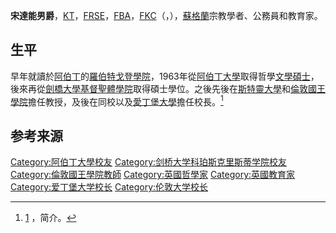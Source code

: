'''宋達能男爵'''，[[薊花勳章|KT]]，[[愛丁堡皇家學會院士|FRSE]]，[[英國國家學術院院士|FBA]]，[[倫敦英皇學院|FKC]]（{{lang-en|Stewart Sutherland, Baron Sutherland of Houndwood}}，{{bd|1941年|2月25日|2018年|1月29日|Sutherland, Stewart Baron Sutherland Of Houndwood}}），[[蘇格蘭|蘇格蘭]]宗教學者、公務員和教育家。

== 生平 ==
早年就讀於[[阿伯丁|阿伯丁]]的[[羅伯特戈登學院|羅伯特戈登學院]]，1963年從[[阿伯丁大學|阿伯丁大學]]取得哲學[[文學碩士|文學碩士]]，後來再從[[劍橋大學基督聖體學院|劍橋大學基督聖體學院]]取得碩士學位。之後先後在[[斯特靈大學|斯特靈大學]]和[[倫敦國王學院|倫敦國王學院]]擔任教授，及後在同校以及[[愛丁堡大學|愛丁堡大學]]擔任校長。<ref>[http://www.bbk.ac.uk/about-us/fellows/sutherland] {{Wayback|url=http://www.bbk.ac.uk/about-us/fellows/sutherland |date=20160617042318 }}，简介。</ref>

{{S-start}}
{{s-aca}}
{{succession box
|title=[[伦敦国王学院|伦敦国王学院]]校长
|years=1985–1990 
|before=[[Neil_Cameron,_Baron_Cameron_of_Balhousie|Lord Cameron of Balhousie]]
|after=[[John_Beynon_(academic)|John Beynon]]
}}
{{Succession box
| before = [[Brian_Flowers,_Baron_Flowers|Lord Flowers]]
| title  = [[伦敦大学|伦敦大学]]校长
| years  = 1990–1994
| after  = [[Andrew_Rutherford_(English_scholar)|Andrew Rutherford]]
}}
{{succession box 
| before=[[David_Smith_(botanist)|Sir David Smith]] 
| title=[[爱丁堡大学|爱丁堡大学]]校长 
| years=1994–2002  
| after=[[Timothy_O'Shea|Timothy O'Shea]]
}}
{{succession box
  | title = [[爱丁堡皇家学会|爱丁堡皇家学会]]主席
  | years = 2002–2005
  | before = [[William_Stewart_(scientist)|Sir William Stewart]]
  | after = [[迈克尔·阿蒂亚|迈克尔·阿蒂亚]]
}}
{{S-end}}

== 参考来源 ==
{{Reflist}}

{{DEFAULTSORT:Sutherland, Stewart Baron Sutherland Of Houndwood}}
[[Category:阿伯丁大學校友|Category:阿伯丁大學校友]]
[[Category:剑桥大学科珀斯克里斯蒂学院校友|Category:剑桥大学科珀斯克里斯蒂学院校友]]
[[Category:倫敦國王學院教師|Category:倫敦國王學院教師]]
[[Category:英國哲學家|Category:英國哲學家]]
[[Category:英國教育家|Category:英國教育家]]
[[Category:爱丁堡大学校长|Category:爱丁堡大学校长]]
[[Category:伦敦大学校长|Category:伦敦大学校长]]